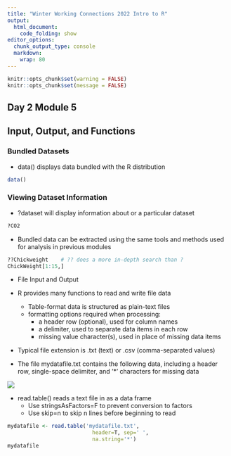 ```yaml
---
title: "Winter Working Connections 2022 Intro to R"
output:
  html_document:
    code_folding: show
editor_options:
  chunk_output_type: console
  markdown: 
    wrap: 80
---
```


```r
knitr::opts_chunk$set(warning = FALSE)
knitr::opts_chunk$set(message = FALSE)
```

## Day 2 Module 5

## Input, Output, and Functions

### Bundled Datasets

- data() displays data bundled with the R distribution

```r
data()
```

### Viewing Dataset Information

- ?dataset will display information about or a particular dataset

```r
?CO2
```

- Bundled data can be extracted using the same tools and methods used for analysis in previous modules

```r
??Chickweight    # ?? does a more in-depth search than ?
ChickWeight[1:15,]
```

- File Input and Output

- R provides many functions to read and write file data
  - Table-format data is structured as plain-text files
  - formatting options required when processing:
    - a header row (optional), used for column names
    - a delimiter, used to separate data items in each row
    - missing value character(s), used in place of missing data items
- Typical file extension is .txt (text) or .csv (comma-separated values)

- The file mydatafile.txt contains the following data, including a header row, single-space delimiter, and '*' characters for missing data

![](images/mydatafile.png)

- read.table() reads a text file in as a data frame
  - Use stringsAsFactors=F to prevent conversion to factors
  - Use skip=n to skip n lines before beginning to read

```r
mydatafile <- read.table('mydatafile.txt', 
                           header=T, sep=' ', 
                           na.string='*')
mydatafile
```
